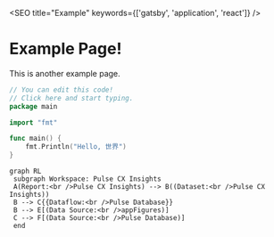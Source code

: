 <SEO title="Example" keywords={['gatsby', 'application', 'react']} />

# Example Page!

This is another example page.

```go
// You can edit this code!
// Click here and start typing.
package main

import "fmt"

func main() {
	fmt.Println("Hello, 世界")
}
```

```mermaid
graph RL
 subgraph Workspace: Pulse CX Insights
 A(Report:<br />Pulse CX Insights) --> B((Dataset:<br />Pulse CX Insights))
 B --> C{{Dataflow:<br />Pulse Database}}
 B --> E[(Data Source:<br />appFigures)]
 C --> F[(Data Source:<br />Pulse Database)]
 end
```
